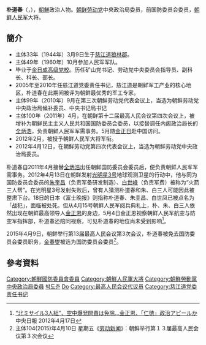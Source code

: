 {{Infobox Korean name|
hangul=박도춘|
hanja=朴道春|
rr=Pak To-chun|
}}
'''朴道春'''（{{lang-ko|박도춘}}，{{bd|1944年|3月9日|||catIdx=Pak}}），[[朝鮮民主主義人民共和國|朝鮮]]政治人物。[[朝鲜劳动党|朝鲜劳动党]]中央政治局委员，前国防委员会委员，[[朝鲜人民军|朝鲜人民军]]大将。

==簡介==
*主体33年（1944年）3月9日生于[[慈江道|慈江道]][[狼林郡|狼林郡]]。
*主体49年（1960年）10月参加人民军军队。
*毕业于[[金日成高级党校|金日成高级党校]]。历任矿山党书记、劳动党中央委员会指导员、副科长、科长、部长。 
*2005年至2010年任慈江道党委责任书记，慈江道是朝鲜军工产业的核心地区，朴道春在此期间被评为朝鲜最优秀的军工专家。
*主体99年（2010年）9月在第三次朝鲜劳动党代表会议上，当选为朝鲜劳动党中央政治局候补委员、中央书记局书记
*主体100年（2011年）4月，在朝鲜第十二届最高人民会议第四次会议上，被增补为朝鲜民主主义人民共和国国防委员会委员，以接替调任内阁政治局长的[[全炳浩|全炳浩]]，负责朝鲜人民军军需事务。5月随[[金正日|金正日]]赴中国访问。
*2012年2月，被授予朝鲜人民军大将军衔。
*2012年4月12日，在朝鲜劳动党第四次代表会议上，当选为朝鲜劳动党中央政治局委员。

朴道春自2011年4月接替[[全炳浩|全炳浩]]出任朝鲜国防委员会委员后，便负责朝鲜人民军军需事务。2012年4月13日在朝鲜发射[[光明星3号|光明星3号]]地球观测卫星的行动中，他与同为国防委员会委员的[[朱奎昌|朱奎昌]]（负责军备研发制造）、[[白世峰|白世峰]]（负责军费）被称为“火箭三人帮”。在光明星3号发射失败后，曾有人猜测朴道春和朱、白三人可能因此被整肃下台。18日的日本《富士晚报》则指称朴道春、朱圭昌、白世凤已被点名为「战犯」，面临被处死。但从4月15号朝鲜人民军阅兵典礼上，朴、朱、白三人依然出现在朝鲜最高领导人[[金正恩|金正恩]]的身边，5月4日金正恩视察朝鲜人民军航空与防空军指挥部，朴道春还陪同视察，可见朴道春的地位尚未受到影响<ref>[http://japanese.joins.com/article/552/150552.html “北ミサイル3人組”、空中爆発問責は免除…金正恩、「仁徳」政治アピールか] {{Wayback|url=http://japanese.joins.com/article/552/150552.html |date=20160304121338 }} 中央日報 2012年4月17日</ref>。

2015年4月9日，朝鲜举行第13届最高人民会议第3次会议，朴道春被免去国防委员会委员职务，[[金春燮|金春燮]]被选为国防委员会委员<ref>主体104(2015)年4月10日 星期五《[[劳动新闻|劳动新闻]]》：朝鲜举行第１３届最高人民会议第３次会议</ref>。

==參考資料==
{{reflist}}

{{DEFAULTSORT:Pak}}
[[Category:朝鮮國防委員會委員|Category:朝鮮國防委員會委員]]
[[Category:朝鮮人民軍大將|Category:朝鮮人民軍大將]]
[[Category:朝鮮勞動黨中央政治局委員|Category:朝鮮勞動黨中央政治局委員]]
[[Category:慈江道出身人物|박도춘]]
[[Category:朴姓|Do]]
[[Category:最高人民会议代议员|Category:最高人民会议代议员]]
[[Category:慈江道党委责任书记|Category:慈江道党委责任书记]]